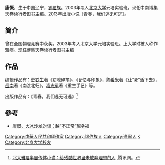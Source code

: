 '''康慨'''{{BD|1985年|4月||}}，生于中国辽宁，[[锡伯族|锡伯族]]。2003年考入[[北京大学|北京大学]]元培实验班，现任中南博集天卷读行者图书主编。2013年出版小说《青春，我们逃无可逃》。

== 简介==
曾在全国物理竞赛中获奖，2003年考入北京大学元培实验班。上大学时被人称作雅痞。现任博集天卷读行者图书主编

== 作品 ==
编辑作品有：[[史铁生|史铁生]]著《病隙碎笔》、《记忆与印象》，[[陈希米|陈希米]]著《让“死”活下去》，[[岳南|岳南]]著《南渡北归》，[[凌志军|凌志军]]著《重生手记》等。

出版作品有：《青春，我们逃无可逃》<ref  name="卡小卡">[http://cul.qq.com/a/20131120/012625.htm 北大雅痞半自传体小说：给残酷世界里未放弃理想的人] {{Wayback|url=http://cul.qq.com/a/20131120/012625.htm |date=20131213124122 }},腾讯网。</ref>

==參考==
<references />
* [http://book.ifeng.com/shuhua/detail_2013_12/05/31825587_0.shtml 康慨、大冰沙龙对谈：越“不正常”越幸福] {{Wayback|url=http://book.ifeng.com/shuhua/detail_2013_12/05/31825587_0.shtml |date=20140109081533 }}

{{Authority control}}
{{DEFAULTSORT:Kang kai}}
[[Category:中華人民共和國作家|Category:中華人民共和國作家]]
[[Category:锡伯族人|Category:锡伯族人]]
[[Category:遼寧人|Category:遼寧人]]
[[Category:康姓|K]]
[[Category:北京大学校友|Category:北京大学校友]]
{{China-writer-stub}}